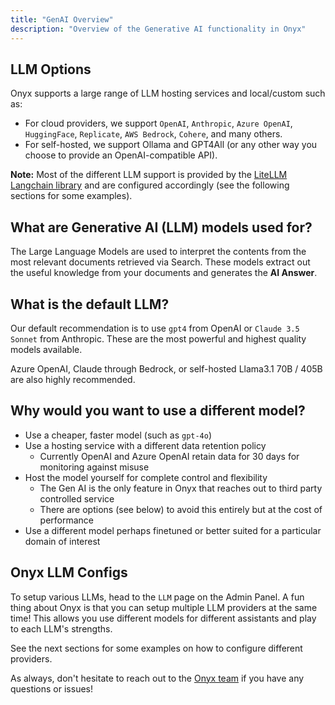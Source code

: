 ```yaml
---
title: "GenAI Overview"
description: "Overview of the Generative AI functionality in Onyx"
---
```


## LLM Options

Onyx supports a large range of LLM hosting services and local/custom such as:

- For cloud providers, we support `OpenAI`, `Anthropic`, `Azure OpenAI`, `HuggingFace`, `Replicate`, `AWS Bedrock`, `Cohere`, and many others.
- For self-hosted, we support Ollama and GPT4All (or any other way you choose to provide an OpenAI-compatible API).

**Note:** Most of the different LLM support is provided by the [LiteLLM Langchain
library](https://python.langchain.com/docs/integrations/chat/litellm)
and are configured accordingly (see the following sections for some examples).

## What are Generative AI (LLM) models used for?

The Large Language Models are used to interpret the contents from the most relevant documents retrieved via Search.
These models extract out the useful knowledge from your documents and generates the **AI Answer**.

## What is the default LLM?

Our default recommendation is to use `gpt4` from OpenAI or `Claude 3.5 Sonnet` from Anthropic.
These are the most powerful and highest quality models available.

Azure OpenAI, Claude through Bedrock, or self-hosted Llama3.1 70B / 405B are also highly recommended.

## Why would you want to use a different model?

- Use a cheaper, faster model (such as `gpt-4o`)
- Use a hosting service with a different data retention policy
  - Currently OpenAI and Azure OpenAI retain data for 30 days for monitoring against misuse
- Host the model yourself for complete control and flexibility
  - The Gen AI is the only feature in Onyx that reaches out to third party controlled service
  - There are options (see below) to avoid this entirely but at the cost of performance
- Use a different model perhaps finetuned or better suited for a particular domain of interest

## Onyx LLM Configs

To setup various LLMs, head to the `LLM` page on the Admin Panel.
A fun thing about Onyx is that you can setup multiple LLM providers at the same time!
This allows you use different models for different assistants and play to each LLM's strengths.

See the next sections for some examples on how to configure different providers.

As always, don't hesitate to reach out to the [Onyx team](https://docs.onyx.app/contact_us)
if you have any questions or issues!
